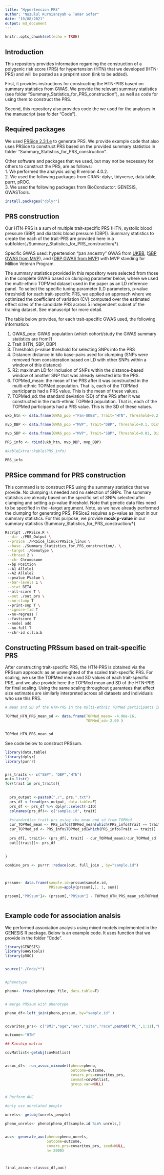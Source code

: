 ```yaml
---
title: "Hypertension PRS"
author: "Nuzulul Kurniansyah & Tamar Sofer"
date: "10/08/2021"
output: md_document
---
```


```r
knitr::opts_chunk$set(echo = TRUE)
```

## Introduction

This repository provides information regarding the construction of a polygenic risk score (PRS) for hypertension (HTN) that we developed (HTN-PRS) and will be posted as a preprint soon (link to be added).

First, it provides instructions for constructing the HTN-PRS based on summary statistics from GWAS. We provide the relevant summary statistics (see folder "Summary_Statistics_for_PRS_construction"), as well as code for using them to construct the PRS.  

Second, this repository also provides code the we used for the analyses in the manuscript (see folder "Code"). 


## Required packages

We used [PRSice 2.3.1.e](https://www.prsice.info "PRSice 2.3.1.e") to generate PRS. We provide example code that also uses PRSice to construct PRS based on the provided summary statistics in folder "Summary_Statistics_for_PRS_construction".

Other software and packages that we used, but may not be necessary for others to construct the PRS, are as follows: \
1. We performed the analysis using R version 4.0.2.\
2. We used the following packages from CRAN: dplyr, tidyverse, data.table, purrr, pROC.\
3. We used the following packages from BioConductor: GENESIS, GWASTools.\

```r

install.packages("dplyr")

```


## PRS construction
Our HTN-PRS is a sum of multiple trait-specific PRS (HTN, systolic blood pressure (SBP) and diastolic blood pressure (DBP)). Summary statistics to create the each of the trait-PRS are provided here in a subfolder(./Summary_Statistics_for_PRS_construction/*). 

Specific GWAS used: hypertension “pan ancestry” GWAS from [UKBB](https://pan.ukbb.broadinstitute.org),   ([SBP GWAS from MVP](https://pubmed.ncbi.nlm.nih.gov/30578418/)), and ([DBP GWAS from MVP](https://pubmed.ncbi.nlm.nih.gov/30578418/)) with MVP standing for Million Veteran Program. 

The summary statistics provided in this repository were selected from those in the complete GWAS based on clumping parameter below, where we used the multi-ethnic TOPMed dataset used in the paper as an LD reference panel. To select the specific tuning parameter (LD parameters, p-value threshold) for each trait-specific PRS, we applied an approach where we optimized the coefficient of variation (CV) computed over the estimated effect sizes of the candidate PRS across 5 independent subset of the training dataset. See manuscript for more detail. 

The table below provides, for each trait-specific GWAS used, the following information: \

1. GWAS_pop: GWAS population (which cohort/study the GWAS summary statistics are from?)\
2. Trait (HTN, SBP, DBP)\
3. Threshold: p-value threshold for selecting SNPs into the PRS \
4. Distance: distance in kilo base-pairs used for clumping (SNPs were removed from consideration based on LD with other SNPs within a window of this distance)\
5. R2: maximum LD for inclusion of SNPs within the distance-based window of another SNP that was already selected into the PRS.\
6. TOPMed_mean: the mean of the PRS after it was constructed in the multi-ethnic TOPMed population. That is, each of the TOPMed participants had a PRS value. This is the mean of these values. \
7. TOPMed_sd: the standard deviation (SD) of the PRS after it was constructed in the multi-ethnic TOPMed population. That is, each of the TOPMed participants had a PRS value. This is the SD of these values. 


```r
ukb_htn <- data.frame(GWAS_pop ="Pan-UKBB", Trait="HTN", Threshold=0.2, Distance="250kb", R2=0.1, TOPMed_mean=-8.57e-06, TOPMed_sd=1.98e-05)

mvp_DBP <- data.frame(GWAS_pop ="MVP", Trait="DBP", Threshold=0.1, Distance="1000kb", R2=0.1, TOPMed_mean=-4.95e-04, TOPMed_sd=2.63e-04)

mvp_SBP <- data.frame(GWAS_pop ="MVP", Trait="SBP", Threshold=0.01, Distance="1000kb", R2=0.1, TOPMed_mean=-4.63e-03, TOPMed_sd=1.11e-03)

PRS_info <- rbind(ukb_htn, mvp_DBP, mvp_DBP)

#kableExtra::kable(PRS_info)

PRS_info

```

## PRSice command for PRS construction
This command is to construct PRS using the summary statistics that we provide. No clumping is needed and no selection of SNPs. The summary statistics are already based on the specific set of SNPs selected after clumping and setting a p-value threshold. Note that genetic data files need to be specified in the --target argument. Note, as we have already performed the clumping for generating PRS, PRSice2 requires a p-value as input in our summary statistics. For this purpose, we provide **mock p-value** in our summary statistics (Summary_Statistics_for_PRS_construction/*)

```bash


Rscript ./PRSice.R \
 --dir ./PRS_Output \
 --prsice ./PRSice_linux/PRSice_linux \
 --base ./Summary_Statistics_for_PRS_construction/. \
 --target ./Genotype \
 --thread 2 \
 --chr Chromosome 
 --bp Position 
 --A1 Allele1 
 --A2 Allele2 
 --pvalue PValue \
 --bar-levels 1 \
 --stat BETA 
 --all-score T \
 --out ./out_prs \
 --no-clump T
 --print-snp T \
 --ignore-fid T 
 --no-regress T 
 --fastscore T 
 --model add 
 --no-full T 
 --chr-id c:l:a:b


```



## Constructing PRSsum based on trait-specific PRS

After constructing trait-specific PRS, the HTN-PRS is obtained via the PRSsum approach: as an unweighted of the scaled trait-specific PRS. For scaling, we use the TOPMed mean and SD values of each trait-specific PRS, and we also provide here the TOPMed mean and SD of the HTN-PRS for final scaling. Using the same scaling throughout guarantees that effect size estimates are similarly interpreted across all datasets and individuals who use this PRS. 


```r
# mean and SD of the HTN-PRS in the multi-ethnic TOPMed participants in the analysis:

TOPMed_HTN_PRS_mean_sd <- data.frame(TOPMed_mean= -4.96e-16, 
                                     TOPMed_sd= 2.69 )


TOPMed_HTN_PRS_mean_sd


```

See code below to construct PRSsum. 


```r
library(data.table)
library(dplyr)
library(purrr)


prs_traits <- c("SBP", "DBP","HTN")
out<-list()
for(trait in prs_traits){
  
  
  prs_output <-paste0("./", prs,".txt")
  prs_df <-fread(prs_output, data.table=F)
  prs_df <- prs_df %>% dplyr::select(-IID)
  colnames(prs_df)<- c("sample.id", trait)
  
  #standardize trait-prs using the mean and sd from TOPMed 
  cur_TOPMed_mean <- PRS_info$TOPMed_mean[which(PRS_info$Trait == trait)]
  cur_TOPMed_sd <- PRS_info$TOPMed_sd[which(PRS_info$Trait == trait)]
  
  prs_df[, trait]<- (prs_df[, trait] - cur_TOPMed_mean)/cur_TOPMed_sd
  out[[trait]]<- prs_df
  
  
}

combine_prs <- purrr::reduce(out, full_join , by="sample.id")



prssum<- data.frame(sample.id=prssum$sample.id, 
                    PRSsum=apply(prssum[,], 1, sum))

prssum[,"PRSsum"]<- (prssum[,"PRSsum"] - TOPMed_HTN_PRS_mean_sd$TOPMed_mean))/TOPMed_HTN_PRS_mean_sd$TOPMed_sd



```

## Example code for association analsis

We performed association analysis using mixed models implemented in the GENESIS R package. Below is an example code. It uses function that we provide in the folder "Code".

```r

library(GENESIS)
library(GWASTools)
library(pROC)


source("./Code/*")


#phenotype

pheno<- fread(phenotype_file, data.table=F)


# merge PRSsum with phenotype

pheno_df<-left_join(pheno,prssum, by="sample.id" )


covarites_prs<- c("BMI","age","sex","site","race",paste0("PC_",1:11),"PRSsum")

outcome<-"HTN"

## Kinship matrix

covMatlist<-getobj(covMatlist)


assoc_df<- run_assoc_mixmodel(pheno=pheno,
                              outcome=outcome,
                              covars_prs=covarites_prs, 
                              covmat=covMatlist,
                              group.var=NULL)


# Perform AUC

#only use unrelated people

unrels<- getobj(unrels_people)

pheno_unrels<- pheno[pheno_df$sample.id %in% unrels,]


auc<- generate_auc(pheno=pheno_unrels,
                   outcome=outcome,
                   covars_prs=covarites_prs, seed=NULL,
                   n= 2000)



final_assoc<-c(assoc_df,auc)


```











